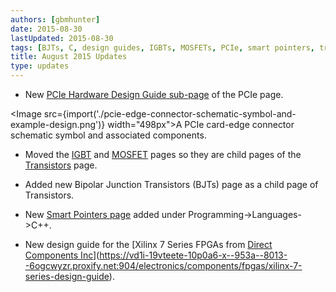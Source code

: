 ```yaml
---
authors: [gbmhunter]
date: 2015-08-30
lastUpdated: 2015-08-30
tags: [BJTs, C, design guides, IGBTs, MOSFETs, PCIe, smart pointers, transistors, Xilinx]
title: August 2015 Updates
type: updates
---
```


* New [PCIe Hardware Design Guide sub-page](https://vd1i-19vteete-10p0a6-x--953a--8013--6ogcwyzr.proxify.net:904/electronics/communication-protocols/pci-express-pcie/pcie-hardware-design-guide) of the PCIe page.  


<Image src={import('./pcie-edge-connector-schematic-symbol-and-example-design.png')} width="498px">A PCIe card-edge connector schematic symbol and associated components.</Image>  

* Moved the [IGBT](/electronics/components/transistors/insulated-gate-bipolar-transistors-igbts/) and [MOSFET](/electronics/components/transistors/mosfets/) pages so they are child pages of the [Transistors](/electronics/components/transistors/) page.

* Added new Bipolar Junction Transistors (BJTs) page as a child page of Transistors.

* New [Smart Pointers page](https://vd1i-19vteete-10p0a6-x--953a--8013--6ogcwyzr.proxify.net:904/programming/languages/c-plus-plus/smart-pointers) added under Programming->Languages->C++.

* New design guide for the [Xilinx 7 Series FPGAs from [Direct Components Inc](http://www.directics.com/xilinx-fpga/)](https://vd1i-19vteete-10p0a6-x--953a--8013--6ogcwyzr.proxify.net:904/electronics/components/fpgas/xilinx-7-series-design-guide).
